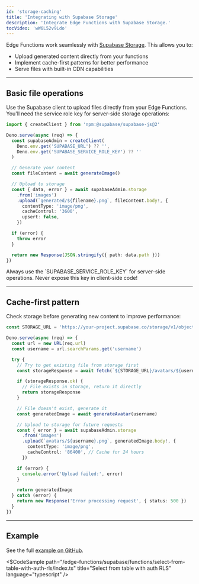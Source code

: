```yaml
---
id: 'storage-caching'
title: 'Integrating with Supabase Storage'
description: 'Integrate Edge Functions with Supabase Storage.'
tocVideo: 'wW6L52v9Ldo'
---
```


Edge Functions work seamlessly with [Supabase Storage](/docs/guides/storage). This allows you to:

- Upload generated content directly from your functions
- Implement cache-first patterns for better performance
- Serve files with built-in CDN capabilities

---

## Basic file operations

Use the Supabase client to upload files directly from your Edge Functions. You'll need the service role key for server-side storage operations:

```typescript
import { createClient } from 'npm:@supabase/supabase-js@2'

Deno.serve(async (req) => {
  const supabaseAdmin = createClient(
    Deno.env.get('SUPABASE_URL') ?? '',
    Deno.env.get('SUPABASE_SERVICE_ROLE_KEY') ?? ''
  )

  // Generate your content
  const fileContent = await generateImage()

  // Upload to storage
  const { data, error } = await supabaseAdmin.storage
    .from('images')
    .upload(`generated/${filename}.png`, fileContent.body!, {
      contentType: 'image/png',
      cacheControl: '3600',
      upsert: false,
    })

  if (error) {
    throw error
  }

  return new Response(JSON.stringify({ path: data.path }))
})
```

<Admonition type="caution">
  Always use the `SUPABASE_SERVICE_ROLE_KEY` for server-side operations. Never expose this key in
  client-side code!
</Admonition>

---

## Cache-first pattern

Check storage before generating new content to improve performance:

```typescript
const STORAGE_URL = 'https://your-project.supabase.co/storage/v1/object/public/images'

Deno.serve(async (req) => {
  const url = new URL(req.url)
  const username = url.searchParams.get('username')

  try {
    // Try to get existing file from storage first
    const storageResponse = await fetch(`${STORAGE_URL}/avatars/${username}.png`)

    if (storageResponse.ok) {
      // File exists in storage, return it directly
      return storageResponse
    }

    // File doesn't exist, generate it
    const generatedImage = await generateAvatar(username)

    // Upload to storage for future requests
    const { error } = await supabaseAdmin.storage
      .from('images')
      .upload(`avatars/${username}.png`, generatedImage.body!, {
        contentType: 'image/png',
        cacheControl: '86400', // Cache for 24 hours
      })

    if (error) {
      console.error('Upload failed:', error)
    }

    return generatedImage
  } catch (error) {
    return new Response('Error processing request', { status: 500 })
  }
})
```

---

## Example

See the full [example on GitHub](https://github.com/supabase/supabase/blob/master/examples/edge-functions/supabase/functions/select-from-table-with-auth-rls/index.ts).

<$CodeSample
path="/edge-functions/supabase/functions/select-from-table-with-auth-rls/index.ts"
title="Select from table with auth RLS"
language="typescript"
/>
